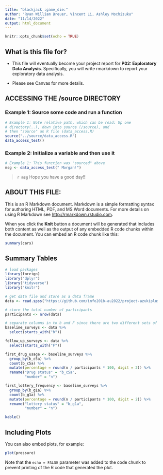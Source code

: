 ```yaml
---
title: "blackjack :game_die:"
author: "Ryan William Breuer, Vincent Li, Ashley Mochizuku"
date: "11/14/2022"
output: html_document
---
```


```r
knitr::opts_chunk$set(echo = TRUE)
```

## What is this file for?

* This file will eventually become your project report for **P02: Exploratory Data Analysis**. Specifically, you will write rmarkdown to report your exploratory data analysis.

* Please see Canvas for more details.

## ACCESSING THE /source DIRECTORY
### Example 1: Source some code and run a function
```r
# Example 1: Note relative path, which can be read: Up one
# directory(..), down into source (/source), and 
# then "source" an R file (data_access.R)
source("../source/data_access.R")
data_access_test()
```

### Example 2: Initialize a variable and then use it
```r
# Example 1: This function was "sourced" above
msg <- data_access_test(" Morgan!")
```

> `r msg` Hope you have a good day!! 

## ABOUT THIS FILE: 

This is an R Markdown document. Markdown is a simple formatting syntax for authoring HTML, PDF, and MS Word documents. For more details on using R Markdown see <http://rmarkdown.rstudio.com>.

When you click the **Knit** button a document will be generated that includes both content as well as the output of any embedded R code chunks within the document. You can embed an R code chunk like this:

```r
summary(cars)
```

## Summary Tables

```r
# load packages
library(foreign)
library("dplyr")
library("tidyverse")
library("knitr")

# get data file and store as a data frame
data <- read.spss("https://github.com/info201b-au2022/project-azukiplus/blob/main/data/2018_2019_ANP_online.sav?raw=true", to.data.frame = TRUE)

# store the total number of participants
participants <- nrow(data)

# separate columns in to b and F since there are two different sets of survey.
baseline_surveys <- data %>%
  select(starts_with("b"))

follow_up_surveys <- data %>%
  select(starts_with("F"))

first_drug_usage <- baseline_surveys %>%
  group_by(b_c5a) %>%
  count(b_c5a) %>%
  mutate(percentage = round(n / participants * 100, digit = 2)) %>% 
  rename("Drug status" = "b_c5a",
         "number" = "n")

first_lottery_frequency <- baseline_surveys %>%
  group_by(b_g1a) %>%
  count(b_g1a) %>%
  mutate(percentage = round(n / participants * 100, digit = 2)) %>% 
  rename("lottery status" = "b_g1a",
         "number" = "n")

kable()
```

## Including Plots

You can also embed plots, for example:

```r
plot(pressure)
```

Note that the `echo = FALSE` parameter was added to the code chunk to prevent printing of the R code that generated the plot.
